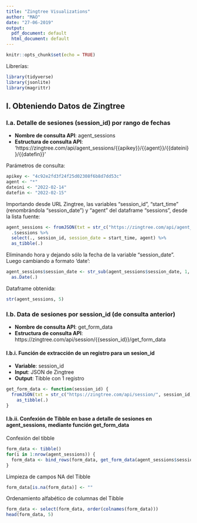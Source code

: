 ```yaml
---
title: "Zingtree Visualizations"
author: "MAO"
date: "27-06-2019"
output:
  pdf_document: default
  html_document: default
---
```


```r
knitr::opts_chunk$set(echo = TRUE)
```

Librerías:
```r
library(tidyverse)
library(jsonlite)
library(magrittr)
```

## I. Obteniendo Datos de Zingtree

### I.a. Detalle de sesiones (session_id) por rango de fechas

- **Nombre de consulta API**: agent_sessions
- **Estructura de consulta API**:
'https://zingtree.com/api/agent_sessions/{{apikey}}/{{agent}}/{{dateini}}/{{datefin}}'

Parámetros de consulta:
```r
apikey <- "4c92e2fd3f24f25d02308f6b8d7dd53c"
agent <- "*"
dateini <- "2022-02-14"
datefin <- "2022-02-15"
```

Importando desde URL Zingtree, las variables "session_id", "start_time" (renombrándola "session_date") y "agent" del dataframe "sessions", desde la lista fuente:
```r
agent_sessions <- fromJSON(txt = str_c("https://zingtree.com/api/agent_sessions/", apikey, "/", agent, "/", dateini, "/", datefin)) %>%
  .$sessions %>%
  select(., session_id, session_date = start_time, agent) %>%
  as_tibble(.)
```

Eliminando hora y dejando sólo la fecha de la variable "session_date".  Luego cambiando a formato 'date':
```r
agent_sessions$session_date <- str_sub(agent_sessions$session_date, 1, 10) %>%
  as.Date(.)
```

Dataframe obtenida:
```r
str(agent_sessions, 5)
```

### I.b. Data de sesiones por session_id (de consulta anterior)

- **Nombre de consulta API**: get_form_data
- **Estructura de consulta API**:
https://zingtree.com/api/session/{{session_id}}/get_form_data

#### I.b.i. Función de extracción de un registro para un sesion_id

- **Variable**: session_id
- **Input**: JSON de Zingtree
- **Output**: Tibble con 1 registro

```r

get_form_data <- function(session_id) {
  fromJSON(txt = str_c("https://zingtree.com/api/session/", session_id, "/get_form_data")) %>%
    as_tibble(.)
}
```

#### I.b.ii. Confexión de Tibble en base a detalle de sesiones en agent_sessions, mediante función get_form_data

Confexión del tibble
```r
form_data <- tibble()
for(i in 1:nrow(agent_sessions)) {
  form_data <- bind_rows(form_data, get_form_data(agent_sessions$session_id[i]))
}
```

Limpieza de campos NA del Tibble
```r
form_data[is.na(form_data)] <- ""
```

Ordenamiento alfabético de columnas del Tibble
```r
form_data <- select(form_data, order(colnames(form_data)))
head(form_data, 5)
```


